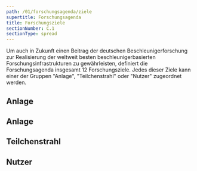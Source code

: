 ```yaml
---
path: /01/forschungsagenda/ziele
supertitle: Forschungsagenda
title: Forschungsziele
sectionNumber: C.1
sectionType: spread
---
```



<div class="spread--left spread-area--intro">

Um auch in Zukunft einen Beitrag der deutschen Beschleunigerforschung zur Realisierung der weltweit besten beschleunigerbasierten Forschungsinfrastrukturen zu gewährleisten, definiert die Forschungsagenda insgesamt 12 Forschungsziele. Jedes dieser Ziele kann einer der Gruppen "Anlage", "Teilchenstrahl" oder "Nutzer" zugeordnet werden.

</div>

<div class="spread--left spread-area--c-1_2 align-bottom">

## Anlage

<ResearchAgendaObjective name="facility.size" />

<ResearchAgendaObjective name="facility.construction-cost" />

</div>

<div class="spread--left spread-area--c-2_2 align-bottom">

## Anlage

<ResearchAgendaObjective name="facility.operability" />

<ResearchAgendaObjective name="facility.operation-cost" />

<ResearchAgendaObjective name="facility.energy-efficiency" />

</div>

<div class="spread--right spread-area--c-1_2 align-bottom">

## Teilchenstrahl

<ResearchAgendaObjective name="beam.emittance" />

<ResearchAgendaObjective name="beam.intensity-maximum" />

<ResearchAgendaObjective name="beam.intensity-minimum" />

<ResearchAgendaObjective name="beam.particle-energy" />

</div>

<div class="spread--right spread-area--c-2_2 align-bottom">

## Nutzer

<ResearchAgendaObjective name="user.availability" />

<ResearchAgendaObjective name="user.data-rate" />

<ResearchAgendaObjective name="user.variable-pulse-structure" />

</div>
